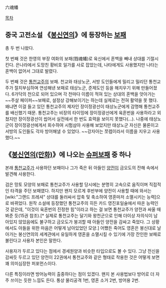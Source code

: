 六魂幡

[[목차]]
== 중국 고전소설 《[[봉신연의]]》에 등장하는 [[보패]] ==
총 두 번 나왔다.

첫 번째 것은 한영의 부장 여화의 보패(戮魂幡)로 육신에서 혼백을 빼내 상대를 기절시킨다. 은나라에서 도망친 황비호 일가를 사로 잡았는데, 나타에게도 사용했지만 나타는 혼백이 없어서 그대로 발렸다.

두 번째 것은 [[통천교주]]의 보패. 천교와 태상노군, 서방 도인들에게 밀리고 밀리던 통천교주가 절치부심하며 연성해낸 보패로 태상노군, 준제도인 등을 해치우기 위해 만들어졌다. 6가닥의 천으로 되어 있으며 각 천마다 이름이 적혀 있는 상대의 혼백을 앗아가는 ~~주살 페이퍼~~보패로, 설정상 강해보이기는 하는데 실제로는 전혀 활약을 못 했다. 왜냐면 이걸 들고 있던 통천교주의 제자인 장이정광선이 태상노군에게 감명해 통천교주를 배신했기 때문. 통천교주는 비장의 타이밍에 장이정광선에게 육혼번을 사용하라고 외쳤지만 장이정광선이 씹어서 실전에서 한 번도 효력을 보이지 못했다(...). 나중에 태상노군이 장이정광선에게서 회수하여 시험삼아 사용해 보았지만 태상노군 자신은 물론이고 서방의 도인들도 각자 방어해낼 수 있었다. ~~강자아는 쪼렙이라서 이름을 지우고 사용했다.~~


== 《[[봉신연의(만화)]]》에 나오는 [[슈퍼보패]] 중 하나 ==
본래 [[통천교주]]가 사용하던 보패이나 그가 죽은 뒤 아들인 [[양전]]이 금오도의 잔해 속에서 발견해 사용한다.

검은 망토 모양의 보패로 통천교주가 사용할 당시에는 분명히 고속으로 움직이며 직접적인 타격을 주던 보패였다. 하지만 왠지 모르게 후반부에 양전이 사용할 때에 와서는 [wiki:"그랜드 프레셔" 상대를 둘러싸서 압축 및 축소하여 영혼마저 소멸시키는 능력]으로 바뀌었다. 원작 소설에 등장했던 통천교주의 히든 카드 영진포일술에서 따온 능력인 것 같은데, "이것이 육혼번의 진정한 힘"이라고 하는 걸 보면 통천교주가 양전과 싸울 때 봐준 듯(15권 참조).[* 실제로 통천교주는 달기와 왕천군으로 인해 더이상 자의식이 남아있지 않았음에도 불구하고 금오도가 붕괴할 때 아들인 양전을 감싸고 죽었다. 그 상황에서도 아들을 위한 마음은 어떻게 남아있었던 모양.] 어쨌든 죽어도 영혼은 봉신대로 날아가는 봉신연의의 세계관에서 유일하게 영혼을 소멸시킬 수 있기에 가장 잔인한 보패로 불린다고 사용자 본인은 말한다.

사용자가 두르고 있다는 점에서 경세원양과 비슷한 타입으로도 볼 수 있다. 그냥 전신을 감싸듯 두르고 있던 양전이 22권에서 통천교주와 같은 형태로 착용한 것은 어떻게 보면 꽤 의미심장한 퍼포먼스이다.

다른 특징이라면 방어능력이 출중하다는 점이 있겠다. 왠지 본 사용법보다 방어로 더 자주 쓰이는 듯한 느낌도 든다. 통상 물리공격 1번, 영혼 소거 2번, 방어용 2번.
